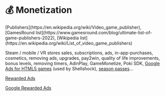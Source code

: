
# 💰 Monetization

<Todo>
  [Publishers](https://en.wikipedia.org/wiki/Video_game_publisher), [GamesRound
  list](https://www.gamesround.com/blog/ultimate-list-of-game-publishers-2022), [Wikipedia
  list](https://en.wikipedia.org/wiki/List_of_video_game_publishers)

Steam / mobile / VR stores sales, subscriptions, ads, in-app-purchases, cosmetics, removing ads, upgrades, pay2win, quality of life improvements, bonus levels, removing timers, AdinPlay, GameMonetize, Poki SDK, [Google Ads for HTML5 games](https://developer.playcanvas.com/en/tutorials/google-ads-for-games/) (used by Shellshock), [season passes](<https://en.wikipedia.org/wiki/Season_pass_(video_games)>)...

[Rewarded Ads](https://admob.google.com/home/resources/rewarded-ads-win-for-everyone/)

[Google Rewarded Ads](https://developers.google.com/ad-placement/)

</Todo>
